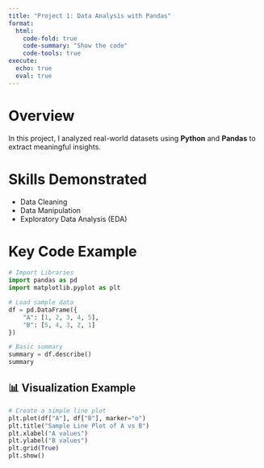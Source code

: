 ```yaml
---
title: "Project 1: Data Analysis with Pandas"
format:
  html:
    code-fold: true
    code-summary: "Show the code"
    code-tools: true
execute:
  echo: true
  eval: true
---
```


# Overview
In this project, I analyzed real-world datasets using **Python** and **Pandas** to extract meaningful insights.

# Skills Demonstrated
- Data Cleaning
- Data Manipulation
- Exploratory Data Analysis (EDA)

# Key Code Example

```python
# Import Libraries
import pandas as pd
import matplotlib.pyplot as plt

# Load sample data
df = pd.DataFrame({
    "A": [1, 2, 3, 4, 5],
    "B": [5, 4, 3, 2, 1]
})

# Basic summary
summary = df.describe()
summary
```

## 📊 Visualization Example

```python
# Create a simple line plot
plt.plot(df["A"], df["B"], marker="o")
plt.title("Sample Line Plot of A vs B")
plt.xlabel("A values")
plt.ylabel("B values")
plt.grid(True)
plt.show()
```
